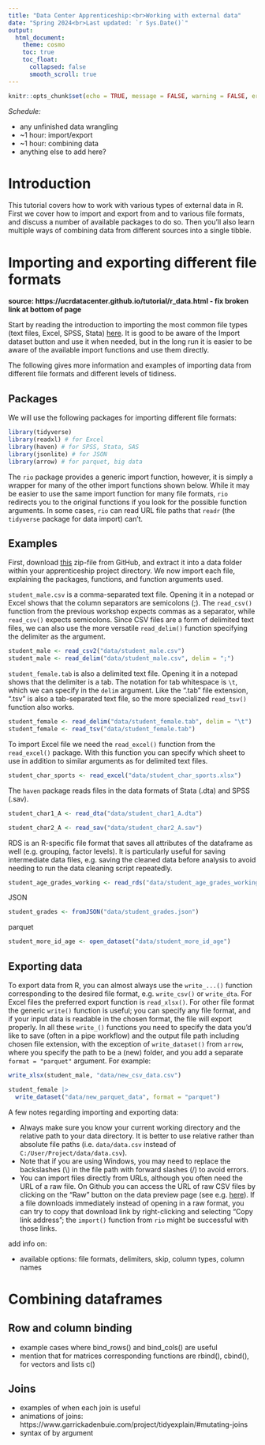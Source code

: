 ```yaml
---
title: "Data Center Apprenticeship:<br>Working with external data"
date: "Spring 2024<br>Last updated: `r Sys.Date()`"
output: 
  html_document:
    theme: cosmo
    toc: true
    toc_float:
      collapsed: false
      smooth_scroll: true
---
```


```r
knitr::opts_chunk$set(echo = TRUE, message = FALSE, warning = FALSE, error = FALSE)
```

*Schedule:*

* any unfinished data wrangling
* ~1 hour: import/export
* ~1 hour: combining data
* anything else to add here?

# Introduction

This tutorial covers how to work with various types of external data in R.
First we cover how to import and export from and to various file formats, and discuss a number of available packages to do so.
Then you'll also learn multiple ways of combining data from different sources into a single tibble.

# Importing and exporting different file formats

**source: https://ucrdatacenter.github.io/tutorial/r_data.html - fix broken link at bottom of page**

Start by reading the introduction to importing the most common file types (text files, Excel, SPSS, Stata) [here](https://ucrdatacenter.github.io/tutorial/r_data.html).
It is good to be aware of the Import dataset button and use it when needed, but in the long run it is easier to be aware of the available import functions and use them directly.

The following gives more information and examples of importing data from different file formats and different levels of tidiness.

## Packages

We will use the following packages for importing different file formats:

```r
library(tidyverse)
library(readxl) # for Excel
library(haven) # for SPSS, Stata, SAS
library(jsonlite) # for JSON
library(arrow) # for parquet, big data
```

The `rio` package provides a generic import function, however, it is simply a wrapper for many of the other import functions shown below.
While it may be easier to use the same import function for many file formats, `rio` redirects you to the original functions if you look for the possible function arguments.
In some cases, `rio` can read URL file paths that `readr` (the `tidyverse` package for data import) can't.

## Examples

First, download [this](https://github.com/ucrdatacenter/projects/tree/main/apprenticeship/2_data) zip-file from GitHub, and extract it into a data folder within your apprenticeship project directory.
We now import each file, explaining the packages, functions, and function arguments used.

`student_male.csv` is a comma-separated text file.
Opening it in a notepad or Excel shows that the column separators are semicolons (;).
The `read_csv()` function from the previous workshop expects commas as a separator, while `read_csv()` expects semicolons.
Since CSV files are a form of delimited text files, we can also use the more versatile `read_delim()` function specifying the delimiter as the argument.

```r
student_male <- read_csv2("data/student_male.csv")
student_male <- read_delim("data/student_male.csv", delim = ";")
```

`student_female.tab` is also a delimited text file.
Opening it in a notepad shows that the delimiter is a tab.
The notation for tab whitespace is `\t`, which we can specify in the `delim` argument.
Like the ".tab" file extension, ".tsv" is also a tab-separated text file, so the more specialized `read_tsv()` function also works.

```r
student_female <- read_delim("data/student_female.tab", delim = "\t")
student_female <- read_tsv("data/student_female.tab")
```

To import Excel file we need the `read_excel()` function from the `read_excel()` package.
With this function you can specify which sheet to use in addition to similar arguments as for delimited text files.

```r
student_char_sports <- read_excel("data/student_char_sports.xlsx")
```

The `haven` package reads files in the data formats of Stata (.dta) and SPSS (.sav).

```r
student_char1_A <- read_dta("data/student_char1_A.dta")
```

```r
student_char2_A <- read_sav("data/student_char2_A.sav")
```

RDS is an R-specific file format that saves all attributes of the dataframe as well (e.g. grouping, factor levels).
It is particularly useful for saving intermediate data files, e.g. saving the cleaned data before analysis to avoid needing to run the data cleaning script repeatedly.

```r
student_age_grades_working <- read_rds("data/student_age_grades_working.rds")
```

JSON

```r
student_grades <- fromJSON("data/student_grades.json")
```

parquet

```r
student_more_id_age <- open_dataset("data/student_more_id_age")
```

## Exporting data

To export data from R, you can almost always use the `write_...()` function corresponding to the desired file format, e.g. `write_csv()` or `write_dta`.
For Excel files the preferred export function is `read_xlsx()`.
For other file format the generic `write()` function is useful; you can specify any file format, and if your input data is readable in the chosen format, the file will export properly.
In all these `write_()` functions you need to specify the data you'd like to save (often in a pipe workflow) and the output file path including chosen file extension, with the exception of `write_dataset()` from `arrow`, where you specify the path to be a (new) folder, and you add a separate `format = "parquet"` argument.
For example:

```r
write_xlsx(student_male, "data/new_csv_data.csv")

student_female |> 
  write_dataset("data/new_parquet_data", format = "parquet")
```

A few notes regarding importing and exporting data:

* Always make sure you know your current working directory and the relative path to your data directory. It is better to use relative rather than absolute file paths (i.e. `data/data.csv` instead of `C:/User/Project/data/data.csv`).
* Note that if you are using Windows, you may need to replace the backslashes (\\) in the file path with forward slashes (/) to avoid errors.
* You can import files directly from URLs, although you often need the URL of a raw file. On Github you can access the URL of raw CSV files by clicking on the "Raw" button on the data preview page (see e.g. [here](https://github.com/ucrdatacenter/projects/blob/main/apprenticeship/1_intro/surveys.csv)). If a file downloads immediately instead of opening in a raw format, you can try to copy that download link by right-clicking and selecting "Copy link address"; the `import()` function from `rio` might be successful with those links.

add info on:

* available options: file formats, delimiters, skip, column types, column names  

# Combining dataframes

## Row and column binding

* example cases where bind_rows() and bind_cols() are useful
* mention that for matrices corresponding functions are rbind(), cbind(), for vectors and lists c()

<!-- One of the common tasks in data analysis is to combine different data sets into a single one. This can be done by either binding rows or columns of two or more data frames. The tidyverse package provides two functions for this purpose: bind_rows() and bind_cols(). These functions are similar to the base R functions rbind() and cbind(), but they have some advantages, such as preserving column names and types, and handling missing values. For matrices, rbind() and cbind() are still the preferred options, and for vectors and lists, the c() function can be used to concatenate them. -->


## Joins

* examples of when each join is useful
* animations of joins: https://www.garrickadenbuie.com/project/tidyexplain/#mutating-joins
* syntax of by argument

<!-- Mutating joins are a type of join operation that add columns from one data frame to another, based on matching values of some variables. They are useful when you want to combine information from different sources without losing observations or duplicating rows. In R, you can use the dplyr package from the tidyverse to perform mutating joins with a consistent syntax. -->

<!-- There are four types of mutating joins: inner join, left join, right join, and full join. Each one has a different behavior when there are unmatched rows in either data frame. Here is a brief summary of each join: -->

<!-- - inner_join(x, y) keeps only the rows in x that have a matching value in y. It is the most restrictive type of join, and it can result in data loss if there are unmatched rows. -->
<!-- - left_join(x, y) keeps all the rows in x, and adds columns from y if there is a match. If there is no match, it fills the new columns with NA values. It is useful when you want to preserve the original data frame and augment it with additional information. -->
<!-- - right_join(x, y) keeps all the rows in y, and adds columns from x if there is a match. If there is no match, it fills the new columns with NA values. It is useful when you want to use the second data frame as the reference and add information from the first one. -->
<!-- - full_join(x, y) keeps all the rows in x or y, and adds columns from both data frames if there is a match. If there is no match, it fills the new columns with NA values. It is useful when you want to include all possible combinations of values from both data frames. -->

<!-- To perform a mutating join, you need to specify which variables to use as the keys for matching. You can do this in two ways: -->

<!-- - If the variables have the same name in both data frames, you can use by = "variable" or by = c("var1", "var2", ...) to list them. -->
<!-- - If the variables have different names in each data frame, you can use by = join_by(x_var == y_var) or by = join_by(x_var1 == y_var1, x_var2 == y_var2, ...) to create an equality expression for each pair of variables. -->
